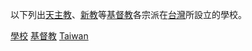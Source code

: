 {{Commons category|Christian schools in Taiwan}}

以下列出[[天主教|天主教]]、[[新教|新教]]等[[基督教|基督教]]各宗派在[[台灣|台灣]]所設立的學校。

[[Category:臺灣基督教組織|學校]]
[[Category:台灣宗教學校|基督教]]
[[Category:教会学校|Taiwan]]
